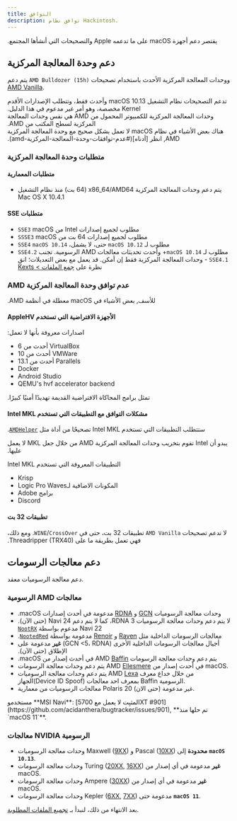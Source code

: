 ```yaml
---
title: التوافق
description: توافق نظام Hackintosh.
---
```



‫يقتصر دعم أجهزة macOS على ما تدعمه Apple والتصحيحات التي أنشأها المجتمع.‬

## دعم وحدة المعالجة المركزية

يتم دعم `AMD Bulldozer (15h)` ووحدات المعالجة المركزية الأحدث باستخدام تصحيحات [AMD Vanilla](https://github.com/AMD-OSX/AMD_Vanilla).

<Aside type="caution">
‫تدعم التصحيحات نظام التشغيل macOS 10.13 وأحدث فقط، وتتطلب الإصدارات الأقدم Kernel مخصصة، وهو أمر غير مدعوم في هذا الدليل.‬
</Aside>

<Aside type="tip">
‫وحدات المعالجة المركزية للكمبيوتر المحمول من AMD هي نفس وحدات المعالجة المركزية لسطح المكتب من AMD.‬
</Aside>

<Aside type="danger">
‫‫هناك بعض الأشياء في نظام macOS لا تعمل بشكل صحيح مع وحدة المعالجة المركزية AMD, انظر [أدناه](#عدم-توافقات-وحدة-المعالجة-المركزية-amd).‬
</Aside>

### متطلبات وحدة المعالجة المركزية

#### ‫متطلبات المعمارية‬
- ‫يتم دعم وحدات المعالجة المركزية x86_64/AMD64 (64 بت) منذ نظام التشغيل Mac OS X 10.4.1‬

#### ‫متطلبات SSE‬

- `SSE3` ‫مطلوب لجميع إصدارات Intel من macOS‬
- `SSSE3` ‫مطلوب لجميع إصدارات 64 بت من macOS‬
- `SSE4` ‫مطلوب لـ `macOS 10.12` حتى، لا يشمل، `macOS 10.14`‬
- `SSE4.2` ‫مطلوب لـ `macOS 10.14`+ وأحدث تحديثات معالجات AMD الرسومية. تجنب `SSE4.1` - وحدات المعالجة المركزية فقط إن أمكن. قد يعمل مع بعض التعديلات؛ انقِ نظرة على [جمع الملفات > Kexts](/ar/guides/hackintosh/gathering-files/kexts/)‬

### ‫عدم توافق وحدة المعالجة المركزية AMD‬

‫للأسف, بعض الأشياء في macOS معطلة في أنظمة AMD.‬

#### ‫الأجهزة الافتراضية التي تستخدم AppleHV‬

‫اصدارات معروفة بأنها لا تعمل:‬

- ‫VirtualBox أحدث من 6‬
- ‫VMWare أحدث من ‬10
- ‫Parallels أحدث من ‬13.1
- Docker
- Android Studio
- ‫QEMU's hvf accelerator backend‬

<Aside type="danger">
‫تمثل برامج المحاكاة الافتراضية القديمة تهديدًا أمنيًا كبيرًا.‬
</Aside>

#### ‫مشكلات التوافق مع التطبيقات التي تستخدم Intel MKL‬

‫ستتطلب التطبيقات التي تستخدم Intel MKL تصحيحًا من أداة مثل [`AMDHelper`](https://github.com/alvindimas05/AMDHelper).‬

‫يبدو أن Intel تقوم بتخريب وحدات المعالجة المركزية AMD من خلال جعل MKL لا يعمل عليها.‬

‫التطبيقات المعروفة التي تستخدم Intel MKL‬

- Krisp
- Logic Pro Waves‫المكونات الاضافية لـ‬
- Adobe برامج
- Discord

#### تطبيقات 32 بت

‫لا تدعم تصحيحات `AMD Vanilla` تطبيقات 32 بت، حتى في `WINE`/`CrossOver`. ومع ذلك، فهي تعمل بطريقة ما على Threadripper (TRX40).‬

## دعم معالجات الرسومات

دعم معالجة الرسوميات معقد.

### ‫معالجات AMD الرسومية
- ‫وحدات معالجة الرسوميات [GCN](https://en.wikipedia.org/wiki/Graphics_Core_Next) و [RDNA](<https://en.wikipedia.org/wiki/RDNA_(microarchitecture)>) مدعومة في أحدث إصدارات macOS.‬
- ‫لا يتم دعم وحدات معالجة الرسوميات RDNA 3، كما لا يتم دعم Navi 24 (حتى الآن). Navi 22 مدعوم بواسطة [`NootRX`](/ar/applehax/nootrx/)‬
- ‫ معالجات الرسومات الداخلية مثل [Raven](https://www.techpowerup.com/gpu-specs/amd-raven.g816) و [Renoir](https://www.techpowerup.com/gpu-specs/amd-renoir.g1058) مدعومة بواسطة [`NootedRed`](/ar/applehax/nootedred/).‬
- ‫أجيال معالجات الرسومات الداخلية الأخرى (GCN \<5، RDNA) **غير** مدعومة على الإطلاق (حتى الآن).‬
- ‫  يتم دعم وحدات معالجة الرسومات AMD [Baffin](https://www.techpowerup.com/gpu-specs/amd-baffin.g796) في أحدث إصدار من macOS. ‬
-  يتم دعم وحدات معالجة الرسومات AMD [Ellesmere](https://www.techpowerup.com/gpu-specs/amd-ellesmere.g795) في أحدث إصدار من macOS.
-  يتم دعم وحدات معالجة الرسوميات AMD [Lexa](https://www.techpowerup.com/gpu-specs/amd-lexa.g806) من خلال خداع معرف الجهاز(Device ID Spoof) بمعرف احد معالجات Baffin الرسومية.
-  معالجات الرسوميات من معمارية Polaris 20 غير مدعومة (حتى الان).

<Aside type="danger">
مستخدمو **MSI Navi**: [المثبِت لا يعمل مع 5700XT #901](https://github.com/acidanthera/bugtracker/issues/901), **تم حلها منذ `macOS 11`**.
</Aside>

### معالجات NVIDIA الرسومية

- وحدات معالجة الرسوميات Maxwell ([9XX](https://en.wikipedia.org/wiki/GeForce_900_series)) و Pascal ([10XX](https://en.wikipedia.org/wiki/GeForce_10_series)) **محدودة** إلى **`macOS 10.13`**.
- وحدات معالجة الرسومات Turing ([20XX](https://en.wikipedia.org/wiki/GeForce_20_series), [16XX](https://en.wikipedia.org/wiki/GeForce_16_series)) **غير** مدعومة في أي إصدار من macOS.
- وحدات معالجة الرسومات Ampere ([30XX](https://en.wikipedia.org/wiki/GeForce_30_series)) **غير** مدعومة في أي إصدار من macOS.
- وحدات معالجة الرسومات Kepler ([6XX](https://en.wikipedia.org/wiki/GeForce_600_series), [7XX](https://en.wikipedia.org/wiki/GeForce_700_series)) مدعومة حتى **`macOS 11`**.

بعد الانتهاء من ذلك، لنبدأ بـ [تجميع الملفات المطلوبة](/ar/guides/hackintosh/gathering-files/).
